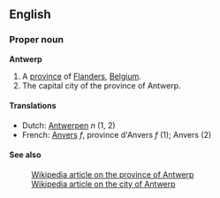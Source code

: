 ==English==
===Proper noun===
'''Antwerp'''

#A [[province]] of [[Flanders]], [[Belgium]].
#The capital city of the province of Antwerp.

====Translations====
*Dutch: [[Antwerpen]] ''n'' (1, 2)
*French: [[Anvers]] ''f'', province d'Anvers ''f'' (1); Anvers (2)

====See also====
:[[en:Antwerp_(province)|Wikipedia article on the province of Antwerp]]
:[[en:Antwerp_(city)|Wikipedia article on the city of Antwerp]]